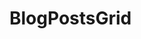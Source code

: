 
<Meta title="BlogPostsGrid" component={BlogPostsGrid} />

# BlogPostsGrid

<Canvas>
  <Story name="Basic">
    <BlogPostsGrid>
      <BlogPostsGrid.Item
        slug="/blog/demo-post-6"
        name="Заголовок статьи 6"
        description="Съешь же ещё этих мягких французских булок, да выпей чаю. Съешь же ещё этих мягких французских булок, да выпей чаю. Съешь же ещё этих мягких французских булок, да выпей чаю. Съешь же ещё этих мягких французских булок, да выпей чаю. Съешь же ещё этих мягких французских булок, да выпей чаю"
        thumbnail={{ src: 'https://dummyimage.com/1920x1080/2b2b2b/fff.png&text=+' }}
        publishDate="04.10.2020"
        timeToRead={12}
      />
      <BlogPostsGrid.Item
        slug="/blog/demo-post-5"
        name="Заголовок статьи 5"
        description="Съешь же ещё этих мягких французских булок, да выпей чаю. Съешь же ещё этих мягких французских булок, да выпей чаю"
        thumbnail={{ src: 'https://dummyimage.com/1920x1080/2b2b2b/fff.png&text=+' }}
        publishDate="02.10.2020"
        timeToRead={8}
      />
      <BlogPostsGrid.Item
        slug="/blog/demo-post-4"
        name="Заголовок статьи 4"
        description="Съешь же ещё этих мягких французских булок, да выпей чаю. Съешь же ещё этих мягких французских булок, да выпей чаю. Съешь же ещё этих мягких французских булок, да выпей чаю. Съешь же ещё этих мягких французских булок, да выпей чаю. Съешь же ещё этих мягких французских булок, да выпей чаю. Съешь же ещё этих мягких французских булок, да выпей чаю. Съешь же ещё этих мягких французских булок, да выпей чаю. Съешь же ещё этих мягких французских булок, да выпей чаю. Съешь же ещё этих мягких французских булок, да выпей чаю."
        thumbnail={{ src: 'https://dummyimage.com/1920x1080/2b2b2b/fff.png&text=+' }}
        publishDate="28.09.2020"
        timeToRead={4}
      />
      <BlogPostsGrid.Item
        slug="/blog/demo-post-3"
        name="Заголовок статьи 3"
        description="Съешь же ещё этих мягких французских булок, да выпей чаю. Съешь же ещё этих мягких французских булок, да выпей чаю. Съешь же ещё этих мягких французских булок, да выпей чаю. Съешь же ещё этих мягких французских булок, да выпей чаю. Съешь же ещё этих мягких французских булок, да выпей чаю. Съешь же ещё этих мягких французских булок, да выпей чаю. Съешь же ещё этих мягких французских булок, да выпей чаю."
        thumbnail={{ src: 'https://dummyimage.com/1920x1080/2b2b2b/fff.png&text=+' }}
        publishDate="16.09.2020"
        timeToRead={10}
      />
      <BlogPostsGrid.Item
        slug="/blog/demo-post-2"
        name="Заголовок статьи 2"
        description="Съешь же ещё этих мягких французских булок, да выпей чаю. Съешь же ещё этих мягких французских булок, да выпей чаю. Съешь же ещё этих мягких французских булок, да выпей чаю. Съешь же ещё этих мягких французских булок, да выпей чаю. Съешь же ещё этих мягких французских булок, да выпей чаю"
        thumbnail={{ src: 'https://dummyimage.com/1920x1080/2b2b2b/fff.png&text=+' }}
        publishDate="04.09.2020"
        timeToRead={6}
      />
      <BlogPostsGrid.Item
        slug="/blog/demo-post"
        name="Заголовок статьи"
        description="Съешь же ещё этих мягких французских булок, да выпей чаю. Съешь же ещё этих мягких французских булок, да выпей чаю. Съешь же ещё этих мягких французских булок, да выпей чаю"
        thumbnail={{ src: 'https://dummyimage.com/1920x1080/2b2b2b/fff.png&text=+' }}
        publishDate="27.08.2020"
        timeToRead={7}
      />
    </BlogPostsGrid>
  </Story>
</Canvas>

<ArgsTable />
